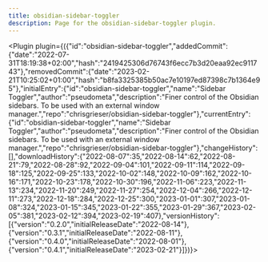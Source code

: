 ---
title: obsidian-sidebar-toggler
description: Page for the obsidian-sidebar-toggler plugin.
---


<Plugin plugin={({"id":"obsidian-sidebar-toggler","addedCommit":{"date":"2022-07-31T18:19:38+02:00","hash":"2419425306d76743f6ecc7b3d20eaa92ec911743"},"removedCommit":{"date":"2023-02-21T10:25:02+01:00","hash":"b8fa3325385b50ac7e10197ed87398c7b1364e95"},"initialEntry":{"id":"obsidian-sidebar-toggler","name":"Sidebar Toggler","author":"pseudometa","description":"Finer control of the Obsidian sidebars. To be used with an external window manager.","repo":"chrisgrieser/obsidian-sidebar-toggler"},"currentEntry":{"id":"obsidian-sidebar-toggler","name":"Sidebar Toggler","author":"pseudometa","description":"Finer control of the Obsidian sidebars. To be used with an external window manager.","repo":"chrisgrieser/obsidian-sidebar-toggler"},"changeHistory":[],"downloadHistory":{"2022-08-07":35,"2022-08-14":62,"2022-08-21":79,"2022-08-28":92,"2022-09-04":101,"2022-09-11":114,"2022-09-18":125,"2022-09-25":133,"2022-10-02":148,"2022-10-09":162,"2022-10-16":171,"2022-10-23":178,"2022-10-30":196,"2022-11-06":223,"2022-11-13":234,"2022-11-20":249,"2022-11-27":254,"2022-12-04":266,"2022-12-11":273,"2022-12-18":284,"2022-12-25":300,"2023-01-01":307,"2023-01-08":324,"2023-01-15":345,"2023-01-22":355,"2023-01-29":367,"2023-02-05":381,"2023-02-12":394,"2023-02-19":407},"versionHistory":[{"version":"0.2.0","initialReleaseDate":"2022-08-14"},{"version":"0.3.1","initialReleaseDate":"2022-08-11"},{"version":"0.4.0","initialReleaseDate":"2022-08-01"},{"version":"0.4.1","initialReleaseDate":"2023-02-21"}]})}></Plugin>